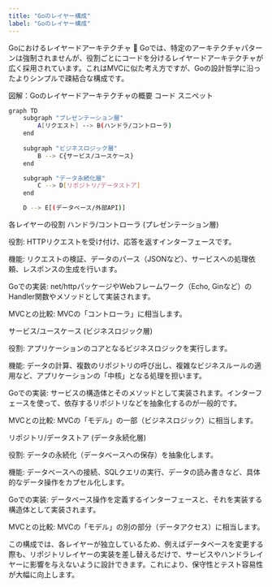 ```yaml
---
title: "Goのレイヤー構成"
label: "Goのレイヤー構成"
---
```


Goにおけるレイヤードアーキテクチャ 🧱
Goでは、特定のアーキテクチャパターンは強制されませんが、役割ごとにコードを分けるレイヤードアーキテクチャが広く採用されています。これはMVCに似た考え方ですが、Goの設計哲学に沿ったよりシンプルで疎結合な構成です。

図解：Goのレイヤードアーキテクチャの概要
コード スニペット

```bash
graph TD
    subgraph "プレゼンテーション層"
        A[リクエスト] --> B(ハンドラ/コントローラ)
    end
    
    subgraph "ビジネスロジック層"
        B --> C{サービス/ユースケース}
    end

    subgraph "データ永続化層"
        C --> D[リポジトリ/データストア]
    end

    D --> E[(データベース/外部API)]
```
各レイヤーの役割
ハンドラ/コントローラ (プレゼンテーション層)

役割: HTTPリクエストを受け付け、応答を返すインターフェースです。

機能: リクエストの検証、データのパース（JSONなど）、サービスへの処理依頼、レスポンスの生成を行います。

Goでの実装: net/httpパッケージやWebフレームワーク（Echo, Ginなど）のHandler関数やメソッドとして実装されます。

MVCとの比較: MVCの「コントローラ」に相当します。

サービス/ユースケース (ビジネスロジック層)

役割: アプリケーションのコアとなるビジネスロジックを実行します。

機能: データの計算、複数のリポジトリの呼び出し、複雑なビジネスルールの適用など、アプリケーションの「中核」となる処理を担います。

Goでの実装: サービスの構造体とそのメソッドとして実装されます。インターフェースを使って、依存するリポジトリなどを抽象化するのが一般的です。

MVCとの比較: MVCの「モデル」の一部（ビジネスロジック）に相当します。

リポジトリ/データストア (データ永続化層)

役割: データの永続化（データベースへの保存）を抽象化します。

機能: データベースへの接続、SQLクエリの実行、データの読み書きなど、具体的なデータ操作をカプセル化します。

Goでの実装: データベース操作を定義するインターフェースと、それを実装する構造体として実装されます。

MVCとの比較: MVCの「モデル」の別の部分（データアクセス）に相当します。

この構成では、各レイヤーが独立しているため、例えばデータベースを変更する際も、リポジトリレイヤーの実装を差し替えるだけで、サービスやハンドラレイヤーに影響を与えないように設計できます。これにより、保守性とテスト容易性が大幅に向上します。